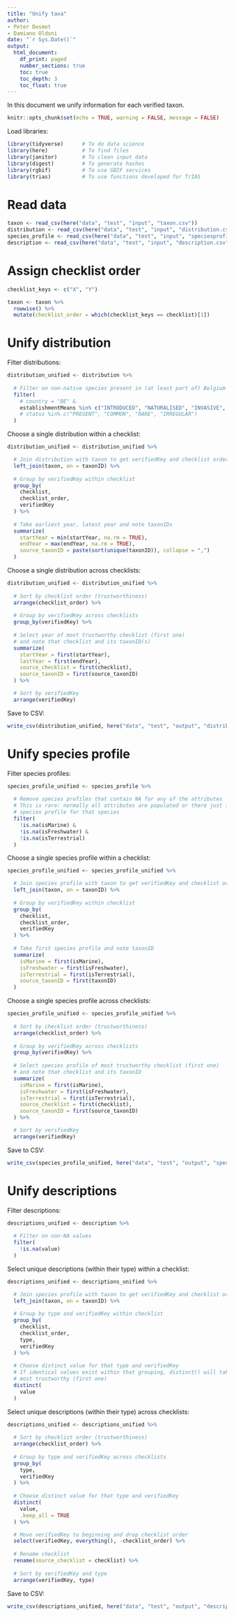```yaml
---
title: "Unify taxa"
author:
- Peter Desmet
- Damiano Oldoni
date: "`r Sys.Date()`"
output:
  html_document:
    df_print: paged
    number_sections: true
    toc: true
    toc_depth: 3
    toc_float: true
---
```


In this document we unify information for each verified taxon.

```r
knitr::opts_chunk$set(echo = TRUE, warning = FALSE, message = FALSE)
```

Load libraries:

```r
library(tidyverse)      # To do data science
library(here)           # To find files
library(janitor)        # To clean input data
library(digest)         # To generate hashes
library(rgbif)          # To use GBIF services
library(trias)          # To use functions developed for TrIAS
```

# Read data

```r
taxon <- read_csv(here("data", "test", "input", "taxon.csv"))
distribution <- read_csv(here("data", "test", "input", "distribution.csv"))
species_profile <- read_csv(here("data", "test", "input", "speciesprofile.csv"))
description <- read_csv(here("data", "test", "input", "description.csv"))
```

# Assign checklist order

```r
checklist_keys <- c("X", "Y")

taxon <- taxon %>%
  rowwise() %>%
  mutate(checklist_order = which(checklist_keys == checklist)[1])
```

# Unify distribution

Filter distributions:

```r
distribution_unified <- distribution %>%
  
  # Filter on non-native species present in (at least part of) Belgium
  filter(
    # country = "BE" &
    establishmentMeans %in% c("INTRODUCED", "NATURALISED", "INVASIVE", "ASSISTED COLONISATION")
    # status %in% c("PRESENT", "COMMON", "RARE", "IRREGULAR")
  )
```

Choose a single distribution within a checklist:

```r
distribution_unified <- distribution_unified %>%

  # Join distribution with taxon to get verifiedKey and checklist order
  left_join(taxon, on = taxonID) %>%
  
  # Group by verifiedKey within checklist
  group_by(
    checklist,
    checklist_order,
    verifiedKey
  ) %>%
  
  # Take earliest year, latest year and note taxonIDs
  summarize(
    startYear = min(startYear, na.rm = TRUE),
    endYear = max(endYear, na.rm = TRUE),
    source_taxonID = paste(sort(unique(taxonID)), collapse = ",")
  )
```

Choose a single distribution across checklists:

```r
distribution_unified <- distribution_unified %>%
  
  # Sort by checklist order (trustworthiness)
  arrange(checklist_order) %>%
  
  # Group by verifiedKey across checklists
  group_by(verifiedKey) %>%
  
  # Select year of most trustworthy checklist (first one)
  # and note that checklist and its taxonID(s)
  summarize(
    startYear = first(startYear),
    lastYear = first(endYear),
    source_checklist = first(checklist),
    source_taxonID = first(source_taxonID)
  ) %>%

  # Sort by verifiedKey
  arrange(verifiedKey)
```

Save to CSV:

```r
write_csv(distribution_unified, here("data", "test", "output", "distribution_unified.csv"), na = "")
```

# Unify species profile

Filter species profiles:

```r
species_profile_unified <- species_profile %>%
  
  # Remove species profiles that contain NA for any of the attributes
  # This is rare: normally all attributes are populated or there just isn't a
  # species profile for that species
  filter(
    !is.na(isMarine) &
    !is.na(isFreshwater) &
    !is.na(isTerrestrial)
  )
```

Choose a single species profile within a checklist:

```r
species_profile_unified <- species_profile_unified %>%

  # Join species profile with taxon to get verifiedKey and checklist order
  left_join(taxon, on = taxonID) %>%
  
  # Group by verifiedKey within checklist
  group_by(
    checklist,
    checklist_order,
    verifiedKey
  ) %>%
  
  # Take first species profile and note taxonID
  summarize(
    isMarine = first(isMarine),
    isFreshwater = first(isFreshwater),
    isTerrestrial = first(isTerrestrial),
    source_taxonID = first(taxonID)
  )
```

Choose a single species profile across checklists:

```r
species_profile_unified <- species_profile_unified %>%
  
  # Sort by checklist order (trustworthiness)
  arrange(checklist_order) %>%
  
  # Group by verifiedKey across checklists
  group_by(verifiedKey) %>%
  
  # Select species profile of most trustworthy checklist (first one)
  # and note that checklist and its taxonID
  summarize(
    isMarine = first(isMarine),
    isFreshwater = first(isFreshwater),
    isTerrestrial = first(isTerrestrial),
    source_checklist = first(checklist),
    source_taxonID = first(source_taxonID)
  ) %>%

  # Sort by verifiedKey
  arrange(verifiedKey)
```

Save to CSV:

```r
write_csv(species_profile_unified, here("data", "test", "output", "species_profile_unified.csv"), na = "")
```

# Unify descriptions

Filter descriptions:

```r
descriptions_unified <- description %>%
  
  # Filter on non-NA values
  filter(
    !is.na(value)
  )
```

Select unique descriptions (within their type) within a checklist:

```r
descriptions_unified <- descriptions_unified %>%

  # Join species profile with taxon to get verifiedKey and checklist order
  left_join(taxon, on = taxonID) %>%
  
  # Group by type and verifiedKey within checklist
  group_by(
    checklist,
    checklist_order,
    type,
    verifiedKey
  ) %>%
  
  # Choose distinct value for that type and verifiedKey
  # If identical values exist within that grouping, distinct() will take 
  # most trustworthy (first one)
  distinct(
    value
  )
```

Select unique descriptions (within their type) across checklists:

```r
descriptions_unified <- descriptions_unified %>%
  
  # Sort by checklist order (trustworthiness)
  arrange(checklist_order) %>%
  
  # Group by type and verifiedKey across checklists
  group_by(
    type,
    verifiedKey
  ) %>%
  
  # Choose distinct value for that type and verifiedKey
  distinct(
    value,
    .keep_all = TRUE
  ) %>%

  # Move verifiedKey to beginning and drop checklist_order
  select(verifiedKey, everything(), -checklist_order) %>%
  
  # Rename checklist
  rename(source_checklist = checklist) %>%
  
  # Sort by verifiedKey and type
  arrange(verifiedKey, type)
```

Save to CSV:

```r
write_csv(descriptions_unified, here("data", "test", "output", "descriptions_unified.csv"), na = "")
```
